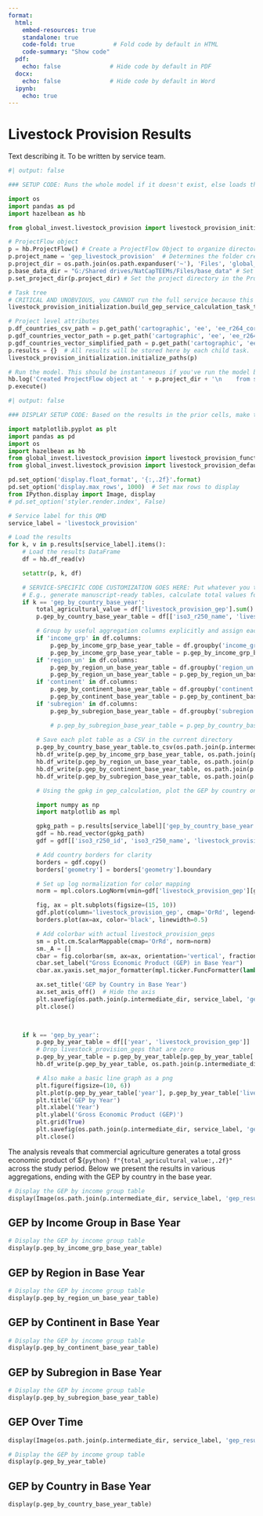 ```yaml
---
format:
  html:
    embed-resources: true
    standalone: true
    code-fold: true           # Fold code by default in HTML
    code-summary: "Show code"
  pdf:
    echo: false              # Hide code by default in PDF
  docx:
    echo: false              # Hide code by default in Word
  ipynb: 
    echo: true
---
```


# Livestock Provision Results

Text describing it. To be written by service team.

```python
#| output: false

### SETUP CODE: Runs the whole model if it doesn't exist, else loads the results. Doesn't output anything and all debugging surpressed for this QMD.

import os
import pandas as pd
import hazelbean as hb

from global_invest.livestock_provision import livestock_provision_initialization

# ProjectFlow object
p = hb.ProjectFlow() # Create a ProjectFlow Object to organize directories and enable parallel processing.
p.project_name = 'gep_livestock_provision'  # Determines the folder created to store intermediate and final results.
p.project_dir = os.path.join(os.path.expanduser('~'), 'Files', 'global_invest', 'projects', p.project_name) # Put it in the right location relative to the user's home directory.
p.base_data_dir = "G:/Shared drives/NatCapTEEMs/Files/base_data" # Set where data outside the project will be stored. CAUTION: For GEP we are using the shared Google Drive, but best practice is to use a local directory that you can control (also it's faster)
p.set_project_dir(p.project_dir) # Set the project directory in the ProjectFlow object. Also defines p.input_dir, p.intermediate_dir, and p.output_dir based on the project_dir.

# Task tree
# CRITICAL AND UNOBVIOUS, you CANNOT run the full service because this includes the generation of the qmd and the render line itself, thus calling this would infinitely loop.
livestock_provision_initialization.build_gep_service_calculation_task_tree(p) # Defines the actual logic of the model. Navigate into here to see what the model does.

# Project level attributes
p.df_countries_csv_path = p.get_path('cartographic', 'ee', 'ee_r264_correspondence.csv') # ProjectFlow downloads all files automatically via the p.get_path() function. 
p.gdf_countries_vector_path = p.get_path('cartographic', 'ee', 'ee_r264_correspondence.gpkg') 
p.gdf_countries_vector_simplified_path = p.get_path('cartographic', 'ee', 'ee_r264_simplified300sec.gpkg') 
p.results = {}  # All results will be stored here by each child task.
livestock_provision_initialization.initialize_paths(p)

# Run the model. This should be instantaneous if you've run the model before.
hb.log('Created ProjectFlow object at ' + p.project_dir + '\n    from script ' + p.calling_script + '\n    with base_data set at ' + p.base_data_dir)    
p.execute()
```





```python
#| output: false

### DISPLAY SETUP CODE: Based on the results in the prior cells, make the objectgs that will actually get displayed, like smol csvs or gpkg-as-pngs

import matplotlib.pyplot as plt
import pandas as pd
import os
import hazelbean as hb
from global_invest.livestock_provision import livestock_provision_functions
from global_invest.livestock_provision import livestock_provision_defaults

pd.set_option('display.float_format', '{:,.2f}'.format)
pd.set_option('display.max_rows', 1000)  # Set max rows to display
from IPython.display import Image, display
# pd.set_option('styler.render.index', False)

# Service label for this QMD
service_label = 'livestock_provision'

# Load the results
for k, v in p.results[service_label].items():
    # Load the results DataFrame
    df = hb.df_read(v)

    setattr(p, k, df)

    # SERVICE-SPECIFIC CODE CUSTOMIZATION GOES HERE: Put whatever you think should be displayed
    # E.g., generate manuscript-ready tables, calculate total values for inline text, make plot pngs, etc
    if k == 'gep_by_country_base_year':
        total_agricultural_value = df['livestock_provision_gep'].sum()
        p.gep_by_country_base_year_table = df[['iso3_r250_name', 'livestock_provision_gep']]

        # Group by useful aggregation columns explicitly and assign each as an attribute to p
        if 'income_grp' in df.columns:
            p.gep_by_income_grp_base_year_table = df.groupby('income_grp', as_index=False)['livestock_provision_gep'].sum()
            p.gep_by_income_grp_base_year_table = p.gep_by_income_grp_base_year_table[['income_grp', 'livestock_provision_gep']]
        if 'region_un' in df.columns:
            p.gep_by_region_un_base_year_table = df.groupby('region_un', as_index=False)['livestock_provision_gep'].sum()
            p.gep_by_region_un_base_year_table = p.gep_by_region_un_base_year_table[['region_un', 'livestock_provision_gep']]
        if 'continent' in df.columns:
            p.gep_by_continent_base_year_table = df.groupby('continent', as_index=False)['livestock_provision_gep'].sum()
            p.gep_by_continent_base_year_table = p.gep_by_continent_base_year_table[['continent', 'livestock_provision_gep']]
        if 'subregion' in df.columns:
            p.gep_by_subregion_base_year_table = df.groupby('subregion', as_index=False)['livestock_provision_gep'].sum()

            # p.gep_by_subregion_base_year_table = p.gep_by_country_base_year_table[['subregion', 'livestock_provision_gep']]
        
        # Save each plot table as a CSV in the current directory
        p.gep_by_country_base_year_table.to_csv(os.path.join(p.intermediate_dir, service_label, 'gep_result', 'gep_by_country_base_year_table.csv'), index=False)
        hb.df_write(p.gep_by_income_grp_base_year_table, os.path.join(p.intermediate_dir, service_label, 'gep_result', 'gep_by_income_grp_base_year_table.csv'))
        hb.df_write(p.gep_by_region_un_base_year_table, os.path.join(p.intermediate_dir, service_label, 'gep_result', 'gep_by_region_un_base_year_table.csv'))
        hb.df_write(p.gep_by_continent_base_year_table, os.path.join(p.intermediate_dir, service_label, 'gep_result', 'gep_by_continent_base_year_table.csv'))
        hb.df_write(p.gep_by_subregion_base_year_table, os.path.join(p.intermediate_dir, service_label, 'gep_result', 'gep_by_subregion_base_year_table.csv'))

        # Using the gpkg in gep_calculation, plot the GEP by country on a map

        import numpy as np
        import matplotlib as mpl

        gpkg_path = p.results[service_label]['gep_by_country_base_year'].replace('.csv', '.gpkg')
        gdf = hb.read_vector(gpkg_path)
        gdf = gdf[['iso3_r250_id', 'iso3_r250_name', 'livestock_provision_gep', 'geometry']]  # Keep only relevant columns

        # Add country borders for clarity
        borders = gdf.copy()
        borders['geometry'] = borders['geometry'].boundary

        # Set up log normalization for color mapping
        norm = mpl.colors.LogNorm(vmin=gdf['livestock_provision_gep'][gdf['livestock_provision_gep'] > 0].min(), vmax=gdf['livestock_provision_gep'].max())

        fig, ax = plt.subplots(figsize=(15, 10))
        gdf.plot(column='livestock_provision_gep', cmap='OrRd', legend=False, norm=norm, ax=ax)
        borders.plot(ax=ax, color='black', linewidth=0.5)

        # Add colorbar with actual livestock_provision_geps
        sm = plt.cm.ScalarMappable(cmap='OrRd', norm=norm)
        sm._A = []
        cbar = fig.colorbar(sm, ax=ax, orientation='vertical', fraction=0.03, pad=0.02)
        cbar.set_label("Gross Economic Product (GEP) in Base Year")
        cbar.ax.yaxis.set_major_formatter(mpl.ticker.FuncFormatter(lambda x, _: f'{int(x):,}'))

        ax.set_title('GEP by Country in Base Year')
        ax.set_axis_off()  # Hide the axis
        plt.savefig(os.path.join(p.intermediate_dir, service_label, 'gep_result', 'gep_by_country_base_year_map.png'), bbox_inches='tight', dpi=300)
        plt.close()

    

    if k == 'gep_by_year':
        p.gep_by_year_table = df[['year', 'livestock_provision_gep']]
        # Drop livestock_provision_geps that are zero
        p.gep_by_year_table = p.gep_by_year_table[p.gep_by_year_table['livestock_provision_gep'] > 0]
        hb.df_write(p.gep_by_year_table, os.path.join(p.intermediate_dir, service_label, 'gep_result', 'gep_by_year_table.csv'))

        # Also make a basic line graph as a png
        plt.figure(figsize=(10, 6))
        plt.plot(p.gep_by_year_table['year'], p.gep_by_year_table['livestock_provision_gep'], marker='o')
        plt.title('GEP by Year')  
        plt.xlabel('Year')
        plt.ylabel('Gross Economic Product (GEP)')
        plt.grid(True)
        plt.savefig(os.path.join(p.intermediate_dir, service_label, 'gep_result', 'gep_by_year_plot.png'), dpi=300)
        plt.close()

```

The analysis reveals that commercial agriculture generates a total gross economic product of $`{python} f"{total_agricultural_value:,.2f}"` across the study period. Below we present the results in various aggregations, ending with the GEP by country in the base year.

```python
# Display the GEP by income group table   
display(Image(os.path.join(p.intermediate_dir, service_label, 'gep_result', 'gep_by_country_base_year_map.png')))
```

## GEP by Income Group in Base Year
```python
# Display the GEP by income group table   
display(p.gep_by_income_grp_base_year_table)
```
## GEP by Region in Base Year
```python
# Display the GEP by income group table   
display(p.gep_by_region_un_base_year_table)
```
## GEP by Continent in Base Year
```python
# Display the GEP by income group table   
display(p.gep_by_continent_base_year_table)
```
## GEP by Subregion in Base Year
```python
# Display the GEP by income group table   
display(p.gep_by_subregion_base_year_table)
```
## GEP  Over Time
```python

display(Image(os.path.join(p.intermediate_dir, service_label, 'gep_result', 'gep_by_year_plot.png')))

# Display the GEP by income group table   
display(p.gep_by_year_table)
```


## GEP by Country in Base Year
```python
display(p.gep_by_country_base_year_table)
```
